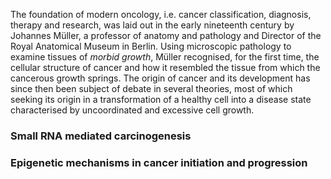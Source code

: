 The foundation of modern oncology, i.e. cancer classification, diagnosis, therapy and research, was laid out in the early nineteenth century by Johannes Müller, a professor of anatomy and pathology and Director of the Royal Anatomical Museum in Berlin. Using microscopic pathology to examine tissues of *morbid growth*, Müller recognised, for the first time, the cellular structure of cancer and how it resembled the tissue from which the cancerous growth springs. The origin of cancer and its development has since then been subject of debate in several theories, most of which seeking its origin in a transformation of a healthy cell into a disease state characterised by uncoordinated and excessive cell growth.

### Small RNA mediated carcinogenesis

### Epigenetic mechanisms in cancer initiation and progression
